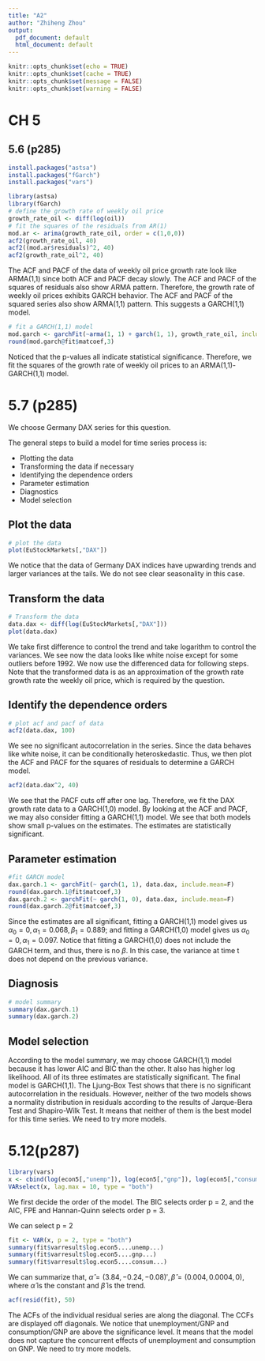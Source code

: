 ```yaml
---
title: "A2"
author: "Zhiheng Zhou"
output:
  pdf_document: default
  html_document: default
---
```


```r
knitr::opts_chunk$set(echo = TRUE)
knitr::opts_chunk$set(cache = TRUE)
knitr::opts_chunk$set(message = FALSE)
knitr::opts_chunk$set(warning = FALSE)
```

# CH 5

## 5.6 (p285)

```r
install.packages("astsa")
install.packages("fGarch")
install.packages("vars")
```

```r
library(astsa)
library(fGarch)
# define the growth rate of weekly oil price
growth_rate_oil <- diff(log(oil))
# fit the squares of the residuals from AR(1)
mod.ar <- arima(growth_rate_oil, order = c(1,0,0))
acf2(growth_rate_oil, 40)
acf2((mod.ar$residuals)^2, 40)
acf2(growth_rate_oil^2, 40)
```

The ACF and PACF of the data of weekly oil price growth rate look like ARMA(1,1) since both ACF and PACF decay slowly. The ACF and PACF of the squares of residuals also show ARMA pattern. Therefore, the growth rate of weekly oil prices exhibits GARCH behavior. The ACF and PACF of the squared series also show ARMA(1,1) pattern. This suggests a GARCH(1,1) model.


```r
# fit a GARCH(1,1) model
mod.garch <- garchFit(~arma(1, 1) + garch(1, 1), growth_rate_oil, include.mean=F)
round(mod.garch@fit$matcoef,3)
```

Noticed that the p-values all indicate statistical significance. Therefore, we fit the squares of the growth rate of weekly oil prices to an ARMA(1,1)-GARCH(1,1) model.

# 5.7 (p285)


We choose Germany DAX series for this question.

The general steps to build a model for time series process is:

- Plotting the data
- Transforming the data if necessary
- Identifying the dependence orders
- Parameter estimation
- Diagnostics
- Model selection


## Plot the data

```r
# plot the data
plot(EuStockMarkets[,"DAX"])
```
We notice that the data of Germany DAX indices have upwarding trends and larger variances at the tails. We do not see clear seasonality in this case. 

## Transform the data

```r
# Transform the data
data.dax <- diff(log(EuStockMarkets[,"DAX"]))
plot(data.dax)
```
We take first difference to control the trend and take logarithm to control the variances. We see now the data looks like white noise except for some outliers before 1992. We now use the differenced data for following steps. Note that the transformed data is as an approximation of the growth rate growth rate the weekly oil price, which is required by the question. 

## Identify the dependence orders

```r
# plot acf and pacf of data
acf2(data.dax, 100)
```

We see no significant autocorrelation in the series. Since the data behaves like white noise, it can be conditionally heteroskedastic. Thus, we then plot the ACF and PACF for the squares of residuals to determine a GARCH model.

```r
acf2(data.dax^2, 40)
```

We see that the PACF cuts off after one lag. Therefore, we fit the DAX growth rate data to a GARCH(1,0) model. By looking at the ACF and PACF, we may also consider fitting a GARCH(1,1) model. We see that both models show small p-values on the estimates. The estimates are statistically significant. 

## Parameter estimation

```r
#fit GARCH model
dax.garch.1 <- garchFit(~ garch(1, 1), data.dax, include.mean=F)
round(dax.garch.1@fit$matcoef,3)
dax.garch.2 <- garchFit(~ garch(1, 0), data.dax, include.mean=F)
round(dax.garch.2@fit$matcoef,3)
```

Since the estimates are all significant, fitting a GARCH(1,1) model gives us $\alpha_0 = 0, \alpha_1 = 0.068, \beta_1 = 0.889$; and fitting a GARCH(1,0) model gives us $\alpha_0 = 0, \alpha_1 = 0.097$. Notice that fitting a GARCH(1,0) does not include the GARCH term, and thus, there is no $\beta$. In this case, the variance at time t does not depend on the previous variance. 

## Diagnosis

```r
# model summary
summary(dax.garch.1)
summary(dax.garch.2)
```

## Model selection

According to the model summary, we may choose GARCH(1,1) model because it has lower AIC and BIC than the other. It also has higher log likelihood. All of its three estimates are statistically significant. The final model is GARCH(1,1). The Ljung-Box Test shows that there is no significant autocorrelation in the residuals. However, neither of the two models shows a normality distribution in residuals according to the results of Jarque-Bera Test and Shapiro-Wilk Test. It means that neither of them is the best model for this time series. We need to try more models.


# 5.12(p287)


```r
library(vars)
x <- cbind(log(econ5[,"unemp"]), log(econ5[,"gnp"]), log(econ5[,"consum"]))
VARselect(x, lag.max = 10, type = "both")
```

We first decide the order of the model. The BIC selects order p = 2, and the AIC, FPE and Hannan-Quinn selects order p = 3.

We can select p = 2

```r
fit <- VAR(x, p = 2, type = "both")
summary(fit$varresult$log.econ5....unemp...)
summary(fit$varresult$log.econ5....gnp...)
summary(fit$varresult$log.econ5....consum...)
```

We can summarize that, $\hat{\alpha} = (3.84, -0.24, -0.08)', \hat{\beta} = (0.004, 0.0004, 0)$, where $\hat{\alpha}$ is the constant and $\hat{\beta}$ is the trend.

```r
acf(resid(fit), 50)
```

The ACFs of the individual residual series are along the diagonal. The CCFs are displayed off diagonals. We notice that unemployment/GNP and consumption/GNP are above the significance level. It means that the model does not capture the concurrent effects of unemployment and consumption on GNP. We need to try more models.
